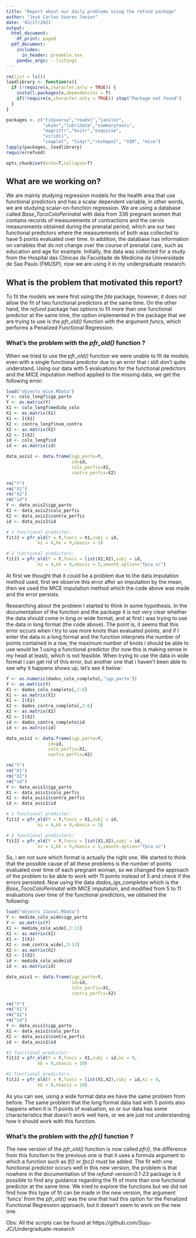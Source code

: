 ---
title: "Report about our daily problems using the refund package"
author: "José Carlos Soares Junior"
date: '03/17/2021'
output:
  html_document:
    df_print: paged
  pdf_document:
    includes:
      in_header: preamble.tex
    pandoc_args: --listings
---

```{r setup, include=FALSE}

rm(list = ls())
loadlibrary <- function(x){
  if (!require(x,character.only = TRUE)) {
    install.packages(x,dependencies = T)
    if(!require(x,character.only = TRUE)) stop("Package not found")
  }
}

packages <- c("tidyverse","readxl","janitor",
              "skimr","lubridate","summarytools",
              "magrittr","knitr","esquisse", 
              "viridis",
              "cowplot", "tidyr","reshape2", "VIM", "mice")
lapply(packages, loadlibrary)
require(refund)

opts_chunk$set(echo=T,collapse=T)

```

## What are we working on? 

We are mainly studying regression models for the health area that use functional predictors and has a scalar dependent variable, in other words, we are studying scalar-on-function regression. We are using a database called *Base_TocoColoPerinatal* with data from 336 pregnant women that contains records of measurements of contractions and the cervix measurements obtained during the prenatal period, which are our two functional predictors where the measurements of both was collected to have 5 points evaluated over time. In addition, the database has information on variables that do not change over the course of prenatal care, such as education and age for example. Initially, the data was collected for a study from the Hospital das Clínicas da Faculdade de Medicina da Universidade de Sao Paulo (FMUSP), now we are using it in my undergraduate research.  

## What is the problem that motivated this report? 

To fit the models we were first using the *fda* package, however, it does not allow the fit of two functional predictors at the same time. On the other hand, the *refund* package has options to fit more than one functional predictor at the same time, the option implemented in the package that we are trying to use is the *pfr_old()* function with the argument *funcs*, which performs a Penalized Functional Regression.

### What's the problem with the *pfr_old()* function ?

When we tried to use the *pfr_old()* function we were unable to fit de models even with a single functional predictor due to an error that i still don't quite understand. Using our data with 5 evaluations for the functional predictors and the MICE imputation method applied to the missing data, we get the following error:

```{r,error=T,warning=F}
load("objects_mice.RData")
Y <- colo_longf$igp_parto
Y <- as.matrix(Y)
X1 <- colo_longf$medida_colo
X1 <- as.matrix(X1)
X1 <- I(X1)
X2 <- contra_longf$num_contra
X2 <- as.matrix(X2)
X2 <- I(X2)
id <- colo_longf$id
id <- as.matrix(id)

data_asis2 <- data.frame(igp_parto=Y,
                         id=id,
                         colo_perfis=X1,
                         contra_perfis=X2)

rm("Y")
rm("X1")
rm("X2")
rm("id")
Y <- data_asis2$igp_parto
X1 <- data_asis2$colo_perfis
X2 <- data_asis2$contra_perfis
id <- data_asis2$id

# 1 functional predictor:
fitJJ = pfr_old(Y = Y,funcs = X1,subj = id,
            kz = 4,kb = 9,nbasis = 5)

# 2 functional predictors:
fitJJ = pfr_old(Y = Y,funcs = list(X1,X2),subj = id,
            kz = 4,kb = 9,nbasis = 5,smooth.option="fpca.sc")
```

At first we thought that it could be a problem due to the data imputation method used, first we observe this error after an imputation by the mean, then we used the MICE imputation method which the code above was made and the error persists. 

Researching about the problem I started to think in some hypothesis. In the documentation of the function and the package it is not very clear whether the data should come in long or wide format, and at first i was trying to use the data in long format (the code above). The point is, it seems that this error occurs when I try to use more knots than evaluated points, and if I enter the data in a long format and the function interprets the number of points contained in a row, the maximum number of knots i should be able to use would be 1 using a functional predictor (for now this is making sense in my head at least), which is not feasible. When trying to use the data in wide format i can get rid of this error, but another one that i haven't been able to see why it happens shows up, let's see it below: 

```{r,error=T,warning=F }
Y <- as.numeric(dados_colo_completo[,"igp_parto"])
Y <- as.matrix(Y)
X1 <- dados_colo_completo[,2:6]
X1 <- as.matrix(X1)
X1 <- I(X1)
X2 <- dados_contra_completo[,2:6]
X2 <- as.matrix(X2)
X2 <- I(X2)
id <- dados_contra_completo$id
id <- as.matrix(id)

data_asis1 <- data.frame(igp_parto=Y,
                id=id,
                colo_perfis=X1,
                contra_perfis=X2)

rm("Y")
rm("X1")
rm("X2")
rm("id")
Y <- data_asis1$igp_parto
X1 <- data_asis1$colo_perfis
X2 <- data_asis1$contra_perfis
id <- data_asis1$id

# 1 functional predictor:
fitJJ = pfr_old(Y = Y,funcs = X1,subj = id,
            kz = 4,kb = 9,nbasis = 5)

# 2 functional predictors:
fitJJ = pfr_old(Y = Y,funcs = list(X1,X2),subj = id,
            kz = 4,kb = 9,nbasis = 5,smooth.option="fpca.sc")


```

So, i am not sure which format is actually the right one. We started to think that the possible cause of all these problems is the number of points evaluated over time of each pregnant woman, so we changed the approach of the problem to be able to work with 11 points instead of 5 and check if the errors persisted. Now using the data *dados_igs_completas* which is the *Base_TocoColoPerinatal* with MICE imputation, and modified from 5 to 11 evaluations over time of the functional predictors, we obtained the following: 

```{r,error=T,warning=F }
load("objects_11aval.RData")
Y <- medida_colo_wide$igp_parto
Y <- as.matrix(Y)
X1 <- medida_colo_wide[,3:13]
X1 <- as.matrix(X1)
X1 <- I(X1)
X2 <- num_contra_wide[,3:13]
X2 <- as.matrix(X2)
X2 <- I(X2)
id <- medida_colo_wide$id
id <- as.matrix(id)

data_asis1 <- data.frame(igp_parto=Y,
                         id=id,
                         colo_perfis=X1,
                         contra_perfis=X2)

rm("Y")
rm("X1")
rm("X2")
rm("id")
Y <- data_asis1$igp_parto
X1 <- data_asis1$colo_perfis
X2 <- data_asis1$contra_perfis
id <- data_asis1$id

#1 functional predictor:
fitJJ = pfr_old(Y = Y,funcs = X1,subj = id,kz = 9,
            kb = 9,nbasis = 10)

#2 functional predictors:
fitJJ = pfr_old(Y = Y,funcs = list(X1,X2),subj = id,kz = 9,
            kb = 9,nbasis = 10)

```

As you can see, using a wide format data we have the same problem from before. The same problem that the long format data had with 5 points also happens when it is 11 points of evaluation, so or our data has some characteristics that doesn't work well here, or we are just not understanding how it should work with this function.

### What's the problem with the *pfr()* function ?

The new version of the *pfr_old()* function is now called *pfr()*, the difference from this function to the previous one is that it uses a formula argument to which a function such as *lf()* or *fpc()* must be added. The fit with one functional predictor occurs well in this new version, the problem is that nowhere in the documentation of the *refund-version:0.1-23* package is it possible to find any guidance regarding the fit of more than one functional predictor at the same time. We tried to explore the functions but we did not find how this type of fit can be made in the new version, the argument 'funcs' from the *pfr_old()* was the one that had this option for the Penalized Functional Regression approach, but it doesn't seem to work on the new one. 



Obs: All the scripts can be found at https://github.com/Soju-JC/Undergraduate-research
